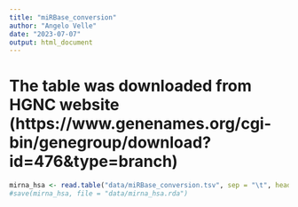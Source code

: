 ```yaml
---
title: "miRBase_conversion"
author: "Angelo Velle"
date: "2023-07-07"
output: html_document
---
```


# The table was downloaded from HGNC website (https://www.genenames.org/cgi-bin/genegroup/download?id=476&type=branch)
```r

mirna_hsa <- read.table("data/miRBase_conversion.tsv", sep = "\t", header = T)
#save(mirna_hsa, file = "data/mirna_hsa.rda")


```

